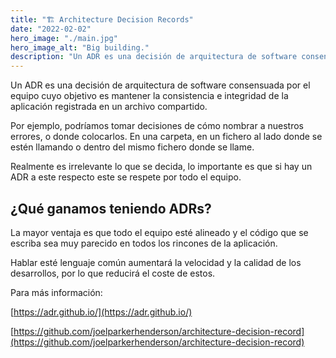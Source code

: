 ```yaml
---
title: "🏗 Architecture Decision Records"
date: "2022-02-02"
hero_image: "./main.jpg"
hero_image_alt: "Big building."
description: "Un ADR es una decisión de arquitectura de software consensuada por el equipo cuyo objetivo es mantener la consistencia e integridad de la aplicación registrada en un archivo compartido."
---
```


Un ADR es una decisión de arquitectura de software consensuada por el equipo cuyo objetivo es mantener la consistencia e integridad de la aplicación registrada en un archivo compartido.

Por ejemplo, podríamos tomar decisiones de cómo nombrar a nuestros errores, o donde colocarlos. En una carpeta, en un fichero al lado donde se estén llamando o dentro del mismo fichero donde se llame.

Realmente es irrelevante lo que se decida, lo importante es que si hay un ADR a este respecto este se respete por todo el equipo.

## ¿Qué ganamos teniendo ADRs?

La mayor ventaja es que todo el equipo esté alineado y el código que se escriba sea muy parecido en todos los rincones de la aplicación.

Hablar esté lenguaje común aumentará la velocidad y la calidad de los desarrollos, por lo que reducirá el coste de estos.

Para más información:

[https://adr.github.io/](https://adr.github.io/)

[https://github.com/joelparkerhenderson/architecture-decision-record](https://github.com/joelparkerhenderson/architecture-decision-record)
